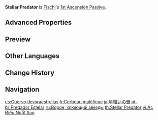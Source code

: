 {{Talent Infobox
|image         = Talent Stellar Predator.png
|character     = Fischl
|type          = 1st Ascension Passive
|info          = When Fischl hits [[Nightrider|Oz]] with a fully-charged [[Bolts of Downfall|Aimed Shot]], Oz brings down Thundering Retribution, dealing {{Color|Electro|[[AoE]] Electro DMG}} equal to 152.7% of the arrow's DMG.
|scale_att1    = Normal Attack
|utility1      = Charged Attack
}}
'''Stellar Predator''' is [[Fischl]]'s [[1st Ascension Passive]].

==Advanced Properties==
{{Advanced Properties
|title   = Thundering Retribution
|gu      = 1U
|icdtag  = none
|poise   = 40
|impulse = 1
}}

==Preview==
{{Preview
|file    = Stellar Predator Preview
}}
{{clr}}
==Other Languages==
{{Other Languages
|en      = Stellar Predator
|zhs     = 噬星魔鸦
|zhs_rm  = Shìxīng Móyā
|zht     = 噬星魔鴉
|zht_rm  = Shìxīng Móyā
|zh_tl   = Star-Eating Magic Crow
|ja      = 星喰いの鴉
|ja_rm   = Hoshikui no Karasu
|ja_tl   = Star-Eating Crow
|ko      = 별을 삼킨 까마귀
|ko_rm   = Byeol-eul Samkin Kkamagwi
|ko_tl   = Star-Swallowed Crow
|es      = Cuervo devoraestrellas
|es_tl   = Stardevouring Raven
|fr      = Corbeau maléfique
|fr_tl   = Evil Raven
|ru      = Ворон, клюющий звёзды
|ru_tl   = Star-Pecking Raven
|th      = Stellar Predator
|vi      = Ác Điểu Nuốt Sao
|vi_tl   = Star-Eating Evil Bird
|de      = Sterneverschlinger
|de_tl   = Stars Devourer
|id      = Stellar Predator
|pt      = Predador Estelar
|pt_tl   = Stellar Predator
|tr      = Yıldız Yiyen Kuzgun
|tr_tl   = Star-Eating Raven
|it      = Predatore di stelle
|it_tl   = Predator of Stars
}}

==Change History==
{{Change History|1.0}}
==Navigation==
{{Talent Navbox|Fischl}}

[[es:Cuervo devoraestrellas]]
[[fr:Corbeau maléfique]]
[[ja:星喰いの鴉]]
[[pt-br:Predador Estelar]]
[[ru:Ворон, клюющий звёзды]]
[[th:Stellar Predator]]
[[vi:Ác Điểu Nuốt Sao]]